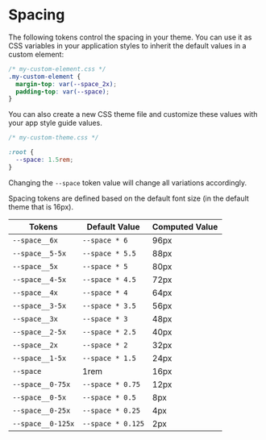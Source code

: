 
<Meta title="Style Guide/Spacing" />

# Spacing

The following tokens control the spacing in your theme. You can use it as CSS variables in your application styles to inherit the default values in a custom element:

```css
/* my-custom-element.css */
.my-custom-element {
  margin-top: var(--space_2x);
  padding-top: var(--space);
}
```

You can also create a new CSS theme file and customize these values with your app style guide values.

```css
/* my-custom-theme.css */

:root {
  --space: 1.5rem;
}
```

Changing the `--space` token value will change all variations accordingly.

Spacing tokens are defined based on the default font size (in the default theme that is 16px).

| Tokens            | Default Value     | Computed Value |
| ----------------- | ----------------- | -------------- |
| `--space__6x`     | `--space * 6`     | 96px           |
| `--space__5-5x`   | `--space * 5.5`   | 88px           |
| `--space__5x`     | `--space * 5`     | 80px           |
| `--space__4-5x`   | `--space * 4.5`   | 72px           |
| `--space__4x`     | `--space * 4`     | 64px           |
| `--space__3-5x`   | `--space * 3.5`   | 56px           |
| `--space__3x`     | `--space * 3`     | 48px           |
| `--space__2-5x`   | `--space * 2.5`   | 40px           |
| `--space__2x`     | `--space * 2`     | 32px           |
| `--space__1-5x`   | `--space * 1.5`   | 24px           |
| `--space`         | 1rem              | 16px           |
| `--space__0-75x`  | `--space * 0.75`  | 12px           |
| `--space__0-5x`   | `--space * 0.5`   | 8px            |
| `--space__0-25x`  | `--space * 0.25`  | 4px            |
| `--space__0-125x` | `--space * 0.125` | 2px            |
